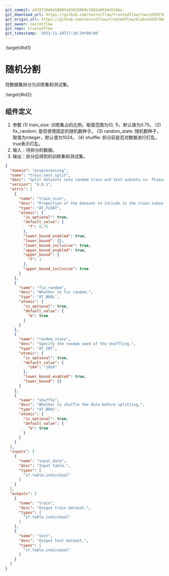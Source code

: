 ```yaml
---
git_commit: e529736dda5000fa638150b0c1992a603de524ba
git_download_url: https://github.com/secretflow/trustedflow/raw/e529736dda5000fa638150b0c1992a603de524ba/docs/architecture/apps/split.md
git_origin_url: https://github.com/secretflow/trustedflow/blob/e529736dda5000fa638150b0c1992a603de524ba/docs/architecture/apps/split.md
git_owner: secretflow
git_repo: trustedflow
git_timestamp: '2023-11-10T17:18:29+08:00'
---
```


:target{#id1}

# 随机分割

将数据集拆分为训练集和测试集。

:target{#id2}

## 组件定义

1. 参数
   (1) train\_size: 训练集占的比例，取值范围为(0, 1)，默认值为0.75。
   (2) fix\_random: 是否使用固定的随机数种子。
   (3) random\_state: 随机数种子，取值为integer，默认值为1024。
   (4) shuffle: 拆分前是否对数据进行打乱，true表示打乱。
2. 输入：待拆分的数据。
3. 输出：拆分后得到的训练集和测试集。

```json
{
  "domain": "preprocessing",
  "name": "train_test_split",
  "desc": "Split datasets into random train and test subsets.\n- Please check: https://scikit-learn.org/stable/modules/generated/sklearn.model_selection.train_test_split.html",
  "version": "0.0.1",
  "attrs": [
    {
      "name": "train_size",
      "desc": "Proportion of the dataset to include in the train subset.",
      "type": "AT_FLOAT",
      "atomic": {
        "is_optional": true,
        "default_value": {
          "f": 0.75
        },
        "lower_bound_enabled": true,
        "lower_bound": {},
        "lower_bound_inclusive": true,
        "upper_bound_enabled": true,
        "upper_bound": {
          "f": 1
        },
        "upper_bound_inclusive": true
      }
    },
    {
      "name": "fix_random",
      "desc": "Whether to fix random.",
      "type": "AT_BOOL",
      "atomic": {
        "is_optional": true,
        "default_value": {
          "b": true
        }
      }
    },
    {
      "name": "random_state",
      "desc": "Specify the random seed of the shuffling.",
      "type": "AT_INT",
      "atomic": {
        "is_optional": true,
        "default_value": {
          "i64": "1024"
        },
        "lower_bound_enabled": true,
        "lower_bound": {}
      }
    },
    {
      "name": "shuffle",
      "desc": "Whether to shuffle the data before splitting.",
      "type": "AT_BOOL",
      "atomic": {
        "is_optional": true,
        "default_value": {
          "b": true
        }
      }
    }
  ],
  "inputs": [
    {
      "name": "input_data",
      "desc": "Input table.",
      "types": [
        "sf.table.individual"
      ]
    }
  ],
  "outputs": [
    {
      "name": "train",
      "desc": "Output train dataset.",
      "types": [
        "sf.table.individual"
      ]
    },
    {
      "name": "test",
      "desc": "Output test dataset.",
      "types": [
        "sf.table.individual"
      ]
    }
  ]
}
```
